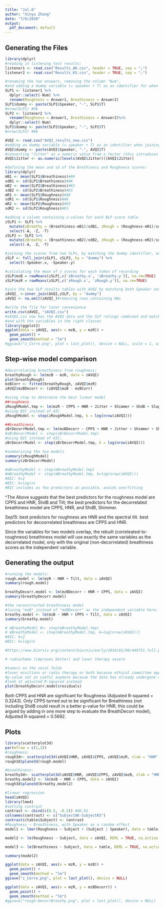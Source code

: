 ```yaml
---
title: "Jul.6"
author: "Xinyu Zhang"
date: "7/6/2020"
output:
  pdf_document: default
---
```

## Generating the Files
```r
library(dplyr)
#reading in listening test results:
listener1 <- read.csv("Results_AK.csv", header = TRUE, sep = ";")
listener2 <- read.csv("Results_KS.csv", header = TRUE, sep = ";")

#renaming the two answers, removing the column "Num", 
#and adding a dummy variable (= speaker + T) as an identifier for when joining two datasets:
SLP1 <- listener1 %>%
  dplyr::select(-Num) %>% 
  rename(Roughness = Answer1, Breathiness = Answer2)
SLP1$dummy <- paste(SLP1$Speaker, "-", SLP1$T)
#nrow(SLP1) #96
SLP2 <- listener2 %>%
  rename(Roughness = Answer1, Breathiness = Answer2)%>%
  dplyr::select(-Num)
SLP2$dummy <- paste(SLP2$Speaker, "-", SLP2$T)
#nrow(SLP2) #96

AVQI <- read.csv("AVQI_results_new.csv")
#adding an dummy variable (= speaker + T) as an identifier when joining two datasets:
AVQI$dummy <- paste(AVQI$Speaker, "-", AVQI$T)
#converting "Jitter" as a numeric value from a factor (this introduces new NAs):
AVQI$Jitter <- as.numeric(levels(AVQI$Jitter))[AVQI$Jitter]

#defining the mean and sd of the Brethiness and Roughness scores:
library(dplyr)
mB1 <- mean(SLP1$Breathiness)#AK
sdB1 <- sd(SLP1$Breathiness)#AK
mB2 <- mean(SLP2$Breathiness)#KS
sdB2 <- sd(SLP2$Breathiness)#KS
mR1 <- mean(SLP1$Roughness)#AK
sdR1 <- sd(SLP1$Roughness)#AK
mR2 <- mean(SLP2$Roughness)#KS
sdR2 <- sd(SLP2$Roughness)#KS

#adding a column containing z-values for each NLP score table
zSLP1 <- SLP1 %>% 
  mutate(zBreathy = (Breathiness-mB1)/sdB1, zRough = (Roughness-mR1)/sdR1) %>% 
  select(-A, -Z, -T)
zSLP2 <- SLP2 %>% 
  mutate(zBreathy = (Breathiness-mB2)/sdB2, zRough = (Roughness-mR2)/sdR2) %>% 
  select(-A, -Z, -T)

#joining the scores from two SLPs, by matching the dummy identifier, and removing redundant rows
zSLP <- full_join(zSLP1, zSLP2, by = "dummy") %>% 
  select(-Speaker.x, -Speaker.y)

#calculating the mean of z scores for each token of recording
zSLP$mzB = rowMeans(zSLP[,c('zBreathy.x', 'zBreathy.y')], na.rm=TRUE)
zSLP$mzR = rowMeans(zSLP[,c('zRough.x', 'zRough.y')], na.rm=TRUE)

#join the two SLP results tables with AVQI by matching both Speaker and T
zAVQI_ <-inner_join(AVQI,zSLP, by = "dummy")
zAVQI <- na.omit(zAVQI_)#removing rows containing NAs

#write the file for later convenience
write.csv(zAVQI, "zAVQI.csv")
#zAVQI.csv now has the AVQI data and the SLP ratings combined and matched, 
#and with the variables in the right classes
library(ggplot2)
ggplot(data = zAVQI, aes(x = mzB, y = mzR)) + 
  geom_point() +
  geom_smooth(method = "lm")
#ggsave("z_Corre.png", plot = last_plot(), device = NULL, scale = 1, width = 10, height = 6, units = c("cm"), dpi = 600)
```

## Step-wise model comparison
```r
#decorrelating breathiness from roughness:
breathyRough <- lm(mzB ~ mzR, data = zAVQI)
plot(breathyRough)
mzBCorr <- fitted(breathyRough, zAVQI$mzR)
zAVQI$mzBDecorr <- (zAVQI$mzB - mzBCorr)

#using step to determine the best linear model
##roughness
zRoughModel.tmp <- lm(mzR ~ CPPS + HNR + Jitter + Shimmer + ShdB + Slope + Tilt, zAVQI)
#using BIC instead of AIC
zRoughModel <- step(zRoughModel.tmp, k = log(nrow(zAVQI)))

##breathiness
zBrDecorrModel.tmp <- lm(mzBDecorr ~ CPPS + HNR + Jitter + Shimmer + ShdB + Slope + Tilt, zAVQI)
#zBrDecorrModel <- step(zBrDecorrModel.tmp)
#using BIC instead of AIC:
zBrDecorrModel <- step(zBrDecorrModel.tmp, k = log(nrow(zAVQI)))

#summarizing the two models
summary(zRoughModel)
summary(zBrDecorrModel)

#mBreathyModel <- step(mBreathyModel.tmp)
#mBreathyModel <- step(mBreathyModel.tmp, k=log(nrow(zAVQI)))
#AIC: k=2
#BIC: k=log(n)
#BIC includes as few predictors as possible, avoids overfitting
```

^The Above suggests that the best predictors for the roughness model are CPPS and HNR, ShdB and Tilt; the best predictors for the decorrelated breathiness model are CPPS, HNR, and ShdB, Shimmer.

Sep15: best predictors for roughness are HNR and the spectral tilt. 
best predictors for decoorrelated breathiness are CPPS and HNR.

Since the variables for two models overlap, the rebuilt (correleated-to-roughness) breathiness model will use exactly the same variables as the decorrelated model, only with the original (non-decorrelated) breathiness scores as the independent variable.

## Generating the output
```r
#running the models:
rough.model <- lm(mzR ~ HNR + Tilt, data = zAVQI)
summary(rough.model)

breathyDecorr.model <- lm(mzBDecorr ~ HNR + CPPS, data = zAVQI)
summary(breathyDecorr.model)

#the reconstructed breathiness model 
#(using "mzB" instead of "mzBDecorr" as the independent variable here:
breathy.model <- lm(mzB ~ HNR + CPPS + Tilt, data = zAVQI)
summary(breathy.model)

# mBreathyModel #<- step(mBreathyModel.tmp)
# mBreathyModel <- step(mBreathyModel.tmp, k=log(nrow(zAVQI)))
#AIC: k=2
#BIC: k=log(n)

#https://www.biorxiv.org/content/biorxiv/early/2019/01/08/449751.full.pdf

# radiochemo (improves better) and laser therapy severe 

#tumors on the vocal folds 
#laser ecxitions or radio therapy or both because ethical committee approval not for medical
#p-value not as useful anymore because the data has already undergone model selection
#look at adjusted R-squared instead
plot(breathyDecorr.model$residuals)
```
Both CPPS and HNR are significant for Roughness (Adjusted R-squared = 0.3243). Only CPPS turned out to be significant for Breathiness (not including ShdB could result in a better p-value for HNR, this could be argued by adding in one more step to evaluate the BreathDecorr model), Adjusted R-squared = 0.5692.

## Plots
```r
library(scatterplot3d)
par(mfrow = c(1,2))
#roughness:
rough3d<- scatterplot3d(zAVQI$HNR, zAVQI$CPPS, zAVQI$mzR, xlab = "HNR", ylab = "CPPS", zlab = "Roughness-Z")
rough3d$plane3d(rough.model)

#breathiness:
breathy3d<- scatterplot3d(zAVQI$HNR, zAVQI$CPPS, zAVQI$mzB, xlab = "HNR", ylab = "CPPS", zlab = "Breathiness-Z")
breathy.model2 <- lm(mzB ~ HNR + CPPS, data = zAVQI)
rough3d$plane3d(breathy.model2)
```

```r
#linear regression
head(zAVQI)
library(lme4)
#setting contrast
contrast <- cbind(c(0.5, -0.5)) #AK,KS
colnames(contrast) <- c("SubjectAK-SubjectKS")
contrasts(table$Subject) <- contrast
#Roughness ~ Breathiness, with Speaker as a random effect
model1 <- lmer(Roughness ~ Subject + (Subject | Speaker), data = table, REML = TRUE, na.action = "na.omit")

model2 <- lm(Roughness ~ Subject, data = zAVQI, REML = TRUE, na.action = "na.omit")

model3 <- lm(Breathiness ~ Subject, data = table, REML = TRUE, na.action = "na.omit")

summary(model2)
```
```r
ggplot(data = zAVQI, aes(x = mzR, y = mzB)) + 
  geom_point() +
  geom_smooth(method = "lm")
ggsave("z_Corre.png", plot = last_plot(), device = NULL)
```

```r
ggplot(data = zAVQI, aes(x = mzR, y = mzBDecorr)) + 
  geom_point() +
  geom_smooth(method = "lm")
#ggsave("rough-DecorrBreathy.png", plot = last_plot(), device = NULL)
```
